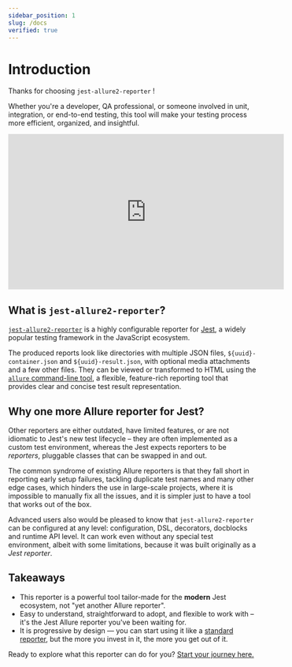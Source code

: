 ```yaml
---
sidebar_position: 1
slug: /docs
verified: true
---
```


# Introduction

Thanks for choosing `jest-allure2-reporter` !

Whether you're a developer, QA professional, or someone involved in unit, integration, or end-to-end testing, this tool will make your testing process more efficient, organized, and insightful.

<div className="text--center">
  <iframe width="560" height="315" src="https://www.youtube.com/embed/RkLAB1nfAOY" title="Introduction to `jest-allure2-reporter`" frameBorder={0} allow="accelerometer; autoplay; clipboard-write; encrypted-media; gyroscope; picture-in-picture; web-share" allowFullScreen></iframe>
</div>

## What is `jest-allure2-reporter`?

[`jest-allure2-reporter`](https://www.npmjs.com/package/jest-allure2-reporter) is a highly configurable reporter for [Jest](https://jestjs.io/), a widely popular testing framework in the JavaScript ecosystem.

The produced reports look like directories with multiple JSON files, `${uuid}-container.json` and `${uuid}-result.json`, with optional media attachments and a few other files.
They can be viewed or transformed to HTML using the [`allure` command-line tool][allure-cli], a flexible, feature-rich reporting tool that provides clear and concise test result representation.

## Why one more Allure reporter for Jest?

Other reporters are either outdated, have limited features, or are not idiomatic to Jest's new test lifecycle – they are often implemented as a custom test environment, whereas the Jest expects reporters to be _reporters_, pluggable classes that can be swapped in and out.

The common syndrome of existing Allure reporters is that they fall short in reporting early setup failures, tackling duplicate test names and many other edge cases, which hinders the use in large-scale projects, where it is impossible to manually fix all the issues, and it is simpler just to have a tool that works out of the box.

Advanced users also would be pleased to know that `jest-allure2-reporter` can be configured at any level: configuration, DSL, decorators, docblocks and runtime API level.
It can work even without any special test environment, albeit with some limitations, because it was built originally as a _Jest reporter_.

## Takeaways

* This reporter is a powerful tool tailor-made for the **modern** Jest ecosystem, not "yet another Allure reporter".
* Easy to understand, straightforward to adopt, and flexible to work with – it's the Jest Allure reporter you've been waiting for.
* It is progressive by design &mdash; you can start using it like a [standard reporter][jest-reporters], but the more you invest in it, the more you get out of it.

Ready to explore what this reporter can do for you? [Start your journey here.][config]

[^1]: https://github.com/allure-framework/allure-js/tree/master/packages/allure-jest
[^2]: https://github.com/zaqqaz/jest-allure
[^3]: https://github.com/ryparker/jest-circus-allure-environment
[^4]: https://github.com/c4lifa/jest-allure-circus

[allure-cli]: https://docs.qameta.io/allure/#_commandline
[config]: ../config/index.mdx
[jest-reporters]: https://jestjs.io/docs/configuration#reporters-arraymodulename--modulename-options


